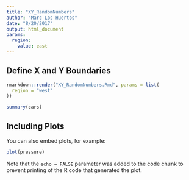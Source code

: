 ```yaml
---
title: "XY_RandomNumbers"
author: "Marc Los Huertos"
date: "8/20/2017"
output: html_document
params:
  region:
    value: east
---
```




## Define X and Y Boundaries

```r
rmarkdown::render("XY_RandomNumbers.Rmd", params = list(
  region = "west"
))
```



```r
summary(cars)
```

## Including Plots

You can also embed plots, for example:

```r
plot(pressure)
```

Note that the `echo = FALSE` parameter was added to the code chunk to prevent printing of the R code that generated the plot.
